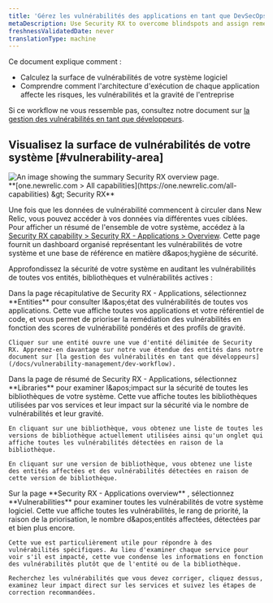 ```yaml
---
title: 'Gérez les vulnérabilités des applications en tant que DevSecOps, plateforme ou équipe de sécurité'
metaDescription: Use Security RX to overcome blindspots and assign remediation to developers as a security team.
freshnessValidatedDate: never
translationType: machine
---
```


Ce document explique comment :

* Calculez la surface de vulnérabilités de votre système logiciel
* Comprendre comment l'architecture d'exécution de chaque application affecte les risques, les vulnérabilités et la gravité de l'entreprise

Si ce workflow ne vous ressemble pas, consultez notre document sur [la gestion des vulnérabilités en tant que développeurs](/docs/vulnerability-management/dev-workflow).

## Visualisez la surface de vulnérabilités de votre système [#vulnerability-area]

<img title="Security RX overview" alt="An image showing the summary Security RX overview page." src="/images/security_app-overview.webp" />

<figcaption>
  <DNT>
    **[one.newrelic.com &gt; All capabilities](https://one.newrelic.com/all-capabilities) &amp;gt; Security RX**
  </DNT>
</figcaption>

Une fois que les données de vulnérabilité commencent à circuler dans New Relic, vous pouvez accéder à vos données via différentes vues ciblées. Pour afficher un résumé de l'ensemble de votre système, accédez à la [Security RX capability &gt; Security RX - Applications &gt; Overview](https://one.newrelic.com/vulnerability-management/apm-summary). Cette page fournit un dashboard organisé représentant les vulnérabilités de votre système et une base de référence en matière d&amp;apos;hygiène de sécurité.

Approfondissez la sécurité de votre système en auditant les vulnérabilités de toutes vos entités, bibliothèques et vulnérabilités actives :

<CollapserGroup>
  <Collapser className="freq-link" id="entity" title="Gérez les vulnérabilités de toutes vos entités">
    Dans la page récapitulative de Security RX - Applications, sélectionnez <DNT>**Entities**</DNT> pour consulter l&amp;apos;état des vulnérabilités de toutes vos applications. Cette vue affiche toutes vos applications et votre référentiel de code, et vous permet de prioriser la remédiation des vulnérabilités en fonction des scores de vulnérabilité pondérés et des profils de gravité.

    Cliquer sur une entité ouvre une vue d'entité délimitée de Security RX. Apprenez-en davantage sur notre vue étendue des entités dans notre document sur [la gestion des vulnérabilités en tant que développeurs](/docs/vulnerability-management/dev-workflow).
  </Collapser>

  <Collapser className="freq-link" id="library" title="Comprendre l'impact sécuritaire de la bibliothèque">
    Dans la page de résumé de Security RX - Applications, sélectionnez <DNT>**Libraries**</DNT> pour examiner l&amp;apos;impact sur la sécurité de toutes les bibliothèques de votre système. Cette vue affiche toutes les bibliothèques utilisées par vos services et leur impact sur la sécurité via le nombre de vulnérabilités et leur gravité.

    En cliquant sur une bibliothèque, vous obtenez une liste de toutes les versions de bibliothèque actuellement utilisées ainsi qu'un onglet qui affiche toutes les vulnérabilités détectées en raison de la bibliothèque.

    En cliquant sur une version de bibliothèque, vous obtenez une liste des entités affectées et des vulnérabilités détectées en raison de cette version de bibliothèque.
  </Collapser>

  <Collapser className="freq-link" id="vuln" title="Gérer des vulnérabilités spécifiques">
    Sur la page <DNT>**Security RX - Applications overview**</DNT> , sélectionnez <DNT>**Vulnerabilities**</DNT> pour examiner toutes les vulnérabilités de votre système logiciel. Cette vue affiche toutes les vulnérabilités, le rang de priorité, la raison de la priorisation, le nombre d&amp;apos;entités affectées, détectées par et bien plus encore.

    Cette vue est particulièrement utile pour répondre à des vulnérabilités spécifiques. Au lieu d'examiner chaque service pour voir s'il est impacté, cette vue condense les informations en fonction des vulnérabilités plutôt que de l'entité ou de la bibliothèque.

    Recherchez les vulnérabilités que vous devez corriger, cliquez dessus, examinez leur impact direct sur les services et suivez les étapes de correction recommandées.
  </Collapser>
</CollapserGroup>